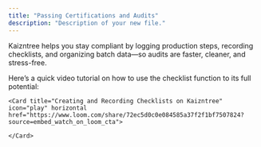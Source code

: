 ```yaml
---
title: "Passing Certifications and Audits"
description: "Description of your new file."
---
```


Kaizntree helps you stay compliant by logging production steps, recording checklists, and organizing batch data—so audits are faster, cleaner, and stress-free.

<AccordionGroup>
  <Accordion title="Creating and Recording Checklists">
    Here’s a quick video tutorial on how to use the checklist function to its full potential:

    <Card title="Creating and Recording Checklists on Kaizntree" icon="play" horizontal href="https://www.loom.com/share/72ec5d0c0e084585a37f2f1bf7507824?source=embed_watch_on_loom_cta">
      
    </Card>
  </Accordion>
</AccordionGroup>